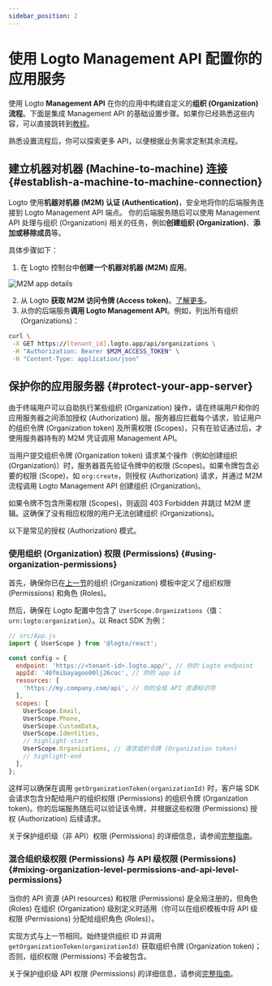 ```yaml
---
sidebar_position: 2
---
```


# 使用 Logto Management API 配置你的应用服务

使用 Logto **Management API** 在你的应用中构建自定义的**组织 (Organization) 流程**。下面是集成 Management API 的基础设置步骤。如果你已经熟悉这些内容，可以直接跳转到[教程](/integrate-logto/interact-with-management-api)。

熟悉设置流程后，你可以探索更多 API，以便根据业务需求定制其余流程。

## 建立机器对机器 (Machine-to-machine) 连接 \{#establish-a-machine-to-machine-connection}

Logto 使用**机器对机器 (M2M) 认证 (Authentication)**，安全地将你的后端服务连接到 Logto Management API 端点。
你的后端服务随后可以使用 Management API 处理与组织 (Organization) 相关的任务，例如**创建组织 (Organization)**、**添加或移除成员**等。

具体步骤如下：

1. 在 Logto 控制台中**创建一个机器对机器 (M2M) 应用**。

<img src="/img/assets/m2m-app.png" alt="M2M app details" />

2. 从 Logto **获取 M2M 访问令牌 (Access token)**。[了解更多](/integrate-logto/interact-with-management-api#fetch-an-access-token)。
3. 从你的后端服务**调用 Logto Management API**。例如，列出所有组织 (Organizations)：

```bash
curl \
 -X GET https://[tenant_id].logto.app/api/organizations \
 -H "Authorization: Bearer $M2M_ACCESS_TOKEN" \
 -H "Content-Type: application/json"
```

## 保护你的应用服务器 \{#protect-your-app-server}

由于终端用户可以自助执行某些组织 (Organization) 操作，请在终端用户和你的应用服务器之间添加授权 (Authorization) 层。服务器应拦截每个请求，验证用户的组织令牌 (Organization token) 及所需权限 (Scopes)，只有在验证通过后，才使用服务器持有的 M2M 凭证调用 Management API。

当用户提交组织令牌 (Organization token) 请求某个操作（例如创建组织 (Organization)）时，服务器首先验证令牌中的权限 (Scopes)。如果令牌包含必要的权限 (Scope)，如 `org:create`，则授权 (Authorization) 请求，并通过 M2M 流程调用 Logto Management API 创建组织 (Organization)。

如果令牌不包含所需权限 (Scopes)，则返回 403 Forbidden 并跳过 M2M 逻辑。这确保了没有相应权限的用户无法创建组织 (Organizations)。

以下是常见的授权 (Authorization) 模式。

### 使用组织 (Organization) 权限 (Permissions) \{#using-organization-permissions}

首先，确保你已在[上一节](/end-user-flows/organization-experience/organization-management#define-access-control-within-organizations)的组织 (Organization) 模板中定义了组织权限 (Permissions) 和角色 (Roles)。

然后，确保在 Logto 配置中包含了 `UserScope.Organizations`（值：`urn:logto:organization`）。以 React SDK 为例：

```jsx
// src/App.js
import { UserScope } from '@logto/react';

const config = {
  endpoint: 'https://<tenant-id>.logto.app/', // 你的 Logto endpoint
  appId: '40fmibayagoo00lj26coc', // 你的 app id
  resources: [
    'https://my.company.com/api', // 你的全局 API 资源标识符
  ],
  scopes: [
    UserScope.Email,
    UserScope.Phone,
    UserScope.CustomData,
    UserScope.Identities,
    // highlight-start
    UserScope.Organizations, // 请求组织令牌 (Organization token)
    // highlight-end
  ],
};
```

这样可以确保在调用 `getOrganizationToken(organizationId)` 时，客户端 SDK 会请求包含分配给用户的组织权限 (Permissions) 的组织令牌 (Organization token)。你的后端服务随后可以验证该令牌，并根据这些权限 (Permissions) 授权 (Authorization) 后续请求。

关于保护组织级（非 API）权限 (Permissions) 的详细信息，请参阅[完整指南](/authorization/organization-permissions)。

### 混合组织级权限 (Permissions) 与 API 级权限 (Permissions) \{#mixing-organization-level-permissions-and-api-level-permissions}

当你的 API 资源 (API resources) 和权限 (Permissions) 是全局注册的，但角色 (Roles) 在组织 (Organization) 级别定义时适用（你可以在组织模板中将 API 级权限 (Permissions) 分配给组织角色 (Roles)）。

实现方式与上一节相同。始终提供组织 ID 并调用 `getOrganizationToken(organizationId)` 获取组织令牌 (Organization token)；否则，组织权限 (Permissions) 不会被包含。

关于保护组织级 API 权限 (Permissions) 的详细信息，请参阅[完整指南](/authorization/organization-level-api-resources)。
